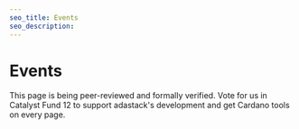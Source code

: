 ```yaml
---
seo_title: Events
seo_description:
---
```


# Events

This page is being peer-reviewed and formally verified. Vote for us in Catalyst Fund 12 to support adastack's development and get Cardano tools on every page.
